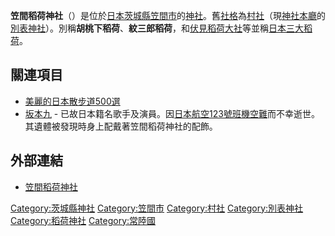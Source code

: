 {{日本神社
| name = 笠間稻荷神社
| img = File:Haiden of Kasama Inari Shrine01.jpg
| img_capt = 拜殿
| image_width = 250px
| nihongo = 笠間稲荷神社
| hiragana = かさまいなりじんじゃ
| romaji = Kasama Inari Jinja
| location = [[茨城縣|茨城縣]][[笠間市|笠間市]]笠間1
| god = [[宇迦之御魂神|宇迦之御魂命]]
| type = [[近代社格制度|村社]]、[[別表神社|別表神社]]
| struct = 
| open_year = 傳・[[白雉_(孝德天皇)|白雉]]2年（661年）
| cere_date = 4月9日
|}}

'''笠間稻荷神社'''（{{lang|ja|かさまいなりじんじゃ}}）是位於[[日本|日本]][[茨城縣|茨城縣]][[笠間市|笠間市]]的[[神社|神社]]。舊[[社格|社格]]為[[近代社格制度|村社]]（現[[神社本廳|神社本廳]]的[[別表神社|別表神社]]）。別稱'''胡桃下稻荷'''、'''紋三郎稻荷'''，和[[伏見稻荷大社|伏見稻荷大社]]等並稱[[稻荷神|日本三大稻荷]]。

== 關連項目 ==
* [[美麗的日本散步道500選|美麗的日本散步道500選]]
* [[坂本九|坂本九]] - 已故日本籍名歌手及演員。因[[日本航空123號班機空難|日本航空123號班機空難]]而不幸逝世。其遺體被發現時身上配戴著笠間稻荷神社的配飾。

== 外部連結 ==
* [http://www.kasama.or.jp/ 笠間稻荷神社] {{Wayback|url=http://www.kasama.or.jp/ |date=20210126183909 }}
{{Commonscat|Kasama Inari-jinja}}

[[Category:茨城縣神社|Category:茨城縣神社]]
[[Category:笠間市|Category:笠間市]]
[[Category:村社|Category:村社]]
[[Category:別表神社|Category:別表神社]]
[[Category:稻荷神社|Category:稻荷神社]]
[[Category:常陸國|Category:常陸國]]